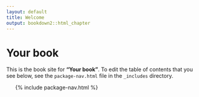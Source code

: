 ```yaml
---
layout: default
title: Welcome
output: bookdown2::html_chapter
---
```


# Your book

This is the book site for __"Your book"__. To edit the table of contents that you see below, see the `package-nav.html` file in the `_includes` directory. 



<ul class="toc">
  {% include package-nav.html %}
</ul>

